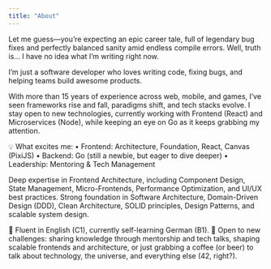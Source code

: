```yaml
---
title: "About"
---
```


Let me guess—you’re expecting an epic career tale, full of legendary bug fixes and perfectly balanced sanity amid endless compile errors. Well, truth is… I have no idea what I’m writing right now.

I’m just a software developer who loves writing code, fixing bugs, and helping teams build awesome products.

With more than 15 years of experience across web, mobile, and games, I’ve seen frameworks rise and fall, paradigms shift, and tech stacks evolve. I stay open to new technologies, currently working with Frontend (React) and Microservices (Node), while keeping an eye on Go as it keeps grabbing my attention.

💡 What excites me:
 • Frontend: Architecture, Foundation, React, Canvas (PixiJS)
 • Backend: Go (still a newbie, but eager to dive deeper)
 • Leadership: Mentoring & Tech Management

Deep expertise in Frontend Architecture, including Component Design, State Management, Micro-Frontends, Performance Optimization, and UI/UX best practices. Strong foundation in Software Architecture, Domain-Driven Design (DDD), Clean Architecture, SOLID principles, Design Patterns, and scalable system design.

💬 Fluent in English (C1), currently self-learning German (B1).
🚀 Open to new challenges: sharing knowledge through mentorship and tech talks, shaping scalable frontends and architecture, or just grabbing a coffee (or beer) to talk about technology, the universe, and everything else (42, right?).
